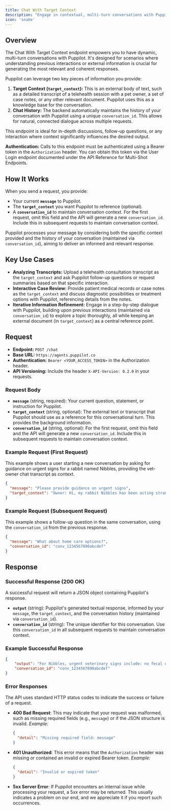 ```yaml
---
title: Chat With Target Context
description: "Engage in contextual, multi-turn conversations with Puppilot, leveraging existing chat transcripts and conversation history."
icon: 'snake'
---
```


## Overview

The Chat With Target Context endpoint empowers you to have dynamic, multi-turn conversations with Puppilot. It's designed for scenarios where understanding previous interactions or external information is crucial for generating the most relevant and coherent responses.

Puppilot can leverage two key pieces of information you provide:

1.  **Target Context (`target_context`):** This is an external body of text, such as a detailed transcript of a telehealth session with a pet owner, a set of case notes, or any other relevant document. Puppilot uses this as a knowledge base for the conversation.
2.  **Chat History:** The backend automatically maintains the history of your conversation with Puppilot using a unique `conversation_id`. This allows for natural, connected dialogue across multiple requests.

This endpoint is ideal for in-depth discussions, follow-up questions, or any interaction where context significantly influences the desired output. 

**Authentication:** Calls to this endpoint must be authenticated using a Bearer token in the `Authorization` header. You can obtain this token via the User Login endpoint documented under the API Reference for Multi-Shot Endpoints.

## How It Works

When you send a request, you provide:
-   Your current **`message`** to Puppilot.
-   The **`target_context`** you want Puppilot to reference (optional).
-   A **`conversation_id`** to maintain conversation context. For the first request, omit this field and the API will generate a new `conversation_id`. Include this in subsequent requests to maintain conversation context.

Puppilot processes your message by considering both the specific context provided and the history of your conversation (maintained via `conversation_id`), aiming to deliver an informed and relevant response.

## Key Use Cases

-   **Analyzing Transcripts:** Upload a telehealth consultation transcript as the `target_context` and ask Puppilot follow-up questions or request summaries based on that specific interaction.
-   **Interactive Case Review:** Provide patient medical records or case notes as the `target_context` and discuss diagnostic possibilities or treatment options with Puppilot, referencing details from the notes.
-   **Iterative Information Refinement:** Engage in a step-by-step dialogue with Puppilot, building upon previous interactions (maintained via `conversation_id`) to explore a topic thoroughly, all while keeping an external document (in `target_context`) as a central reference point.

## Request

-   **Endpoint:** `POST /chat`
-   **Base URL:** `https://agents.puppilot.co`
-   **Authentication:** `Bearer <YOUR_ACCESS_TOKEN>` in the Authorization header.
-   **API Versioning:** Include the header `X-API-Version: 0.2.0` in your requests.

### Request Body

-   **`message`** (string, required): Your current question, statement, or instruction for Puppilot.
-   **`target_context`** (string, optional): The external text or transcript that Puppilot should use as a reference for this conversational turn. This provides the background information.
-   **`conversation_id`** (string, optional): For the first request, omit this field and the API will generate a new `conversation_id`. Include this in subsequent requests to maintain conversation context.

### Example Request (First Request)

This example shows a user starting a new conversation by asking for guidance on urgent signs for a rabbit named Nibbles, providing the vet-owner chat transcript as context.

```json
{
  "message": "Please provide guidance on urgent signs",
  "target_context": "Owner: Hi, my rabbit Nibbles has been acting strangely—she's not eating her hay and just sits in the corner of her cage. Vet: I'm sorry to hear that—how long has she been like this? Owner: Since yesterday afternoon. She usually runs to me when I open the cage but now she just stays still. Vet: Has she passed any stool or urine in the last 24 hours? Owner: Very little stool, and it looks smaller than usual. I haven't noticed any urine. Vet: Any signs of drooling, teeth grinding, or discomfort when you touch her belly? Owner: She did grind her teeth a little last night and flinched when I tried to pick her up. Vet: Has her diet changed recently, or could she have chewed on anything unusual? Owner: No diet changes, but she might have nibbled a bit of cardboard from her play area. Vet: Is she usually free-roaming, or has she had any recent stress—like a loud noise or new pet? Owner: She's free-roaming in the afternoons, and my nephew was over a couple days ago—he was a bit loud. Vet: How old is Nibbles and has she had any history of dental or digestive issues? Owner: She's 3 and has never had any problems until now. Vet: Thank you, that's very helpful."
}
```

### Example Request (Subsequent Request)

This example shows a follow-up question in the same conversation, using the `conversation_id` from the previous response.

```json
{
  "message": "What about home care options?",
  "conversation_id": "conv_1234567890abcdef"
}
```

## Response

### Successful Response (200 OK)

A successful request will return a JSON object containing Puppilot's response.

-   **`output`** (string): Puppilot's generated textual response, informed by your `message`, the `target_context`, and the conversation history (maintained via `conversation_id`).
-   **`conversation_id`** (string): The unique identifier for this conversation. Use this `conversation_id` in all subsequent requests to maintain conversation context.

### Example Successful Response

```json
{
    "output": "For Nibbles, urgent veterinary signs include: no fecal output or very small, dry pellets >24 hrs; no urination or urinary obstruction signs; severe lethargy/unresponsiveness; worsening anorexia despite care; severe pain (teeth grinding, vocalizing, flinching); abdominal bloating; labored/rapid breathing; collapse or inability to stand. Immediate vet care is critical to prevent serious complications.",
    "conversation_id": "conv_1234567890abcdef"
}
```

### Error Responses

The API uses standard HTTP status codes to indicate the success or failure of a request.

-   **400 Bad Request**: This may indicate that your request was malformed, such as missing required fields (e.g., `message`) or if the JSON structure is invalid.
    *Example:*
    ```json
    {
      "detail": "Missing required field: message"
    }
    ```
-   **401 Unauthorized**: This error means that the `Authorization` header was missing or contained an invalid or expired Bearer token.
    *Example:*
    ```json
    {
      "detail": "Invalid or expired token"
    }
    ```
-   **5xx Server Error**: If Puppilot encounters an internal issue while processing your request, a 5xx error may be returned. This usually indicates a problem on our end, and we appreciate it if you report such occurrences.